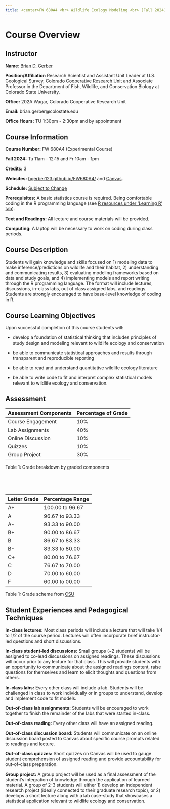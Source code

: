 ```yaml
---
title: <center>FW 680A4 <br> Wildlife Ecology Modeling <br> (Fall 2024)</center>
---
```



# Course Overview

## Instructor

**Name**:  [Brian D. Gerber](https://bgerber123.github.io/)

**Position/Affiliation** Research Scientist and Assistant Unit Leader at U.S. Geological Survey, [Colorado Cooperative Research Unit](https://www1.usgs.gov/coopunits/unit/Colorado) and Associate Professor in the Department of Fish, Wildlife, and Conservation Biology at Colorado State University. 

**Office:**  202A Wagar, Colorado Cooperative Research Unit

**Email:** brian.gerber@colostate.edu

**Office Hours:** TU 1:30pm - 2:30pm and by appointment


## Course Information

**Course Number:** FW 680A4 (Experimental Course)

**Fall 2024:** Tu 11am - 12:15 and Fr 10am - 1pm

**Credits:** 3

**Websites:**  [bgerber123.github.io/FW680A4/](/FW680A4/index.qmd) and [Canvas](https://colostate.instructure.com/).

**Schedule:** [Subject to Change](/FW680A4/schedule.qmd)

**Prerequisites:**  A basic statistics course is required. Being comfortable coding in the R programming language (see [R resources under 'Learning R' tab](index.html)).

**Text and Readings:** All lecture and course materials will be provided. 

**Computing:** A laptop will be necessary to work on coding during class periods.


## Course Description

Students will gain knowledge and skills focused on 1) modeling data to make inference/predictions on wildlife and their habitat, 2) understanding and communicating results, 3) evaluating modeling frameworks based on data and study goals, and 4) implementing models and report writing through the R programming language. The format will include lectures, discussions, in-class labs, out of class assigned labs, and readings. Students are strongly encouraged to have base-level knowledge of coding in R.

## Course Learning Objectives

Upon successful completion of this course students will: 

- develop a foundation of statistical thinking that includes principles of study design and modeling relevant to wildlife ecology and conservation

- be able to communicate statistical approaches and results through transparent and reproducible reporting

- be able to read and understand quantitative wildlife ecology literature

- be able to write code to fit and interpret complex statistical models relevant to wildlife ecology and conservation.  


## Assessment

Assessment Components  | Percentage of Grade
--------------------   | -------------------
Course Engagement      | 10%
Lab Assignments        | 40%
Online Discussion      | 10%
Quizzes                | 10%
Group Project          | 30%
 
Table 1: Grade breakdown by graded components

<br>

<br>


 Letter Grade         | Percentage Range
--------------------  | -------------------
A+                    | 100.00 to 96.67
A                     | 96.67 to 93.33
A-                    | 93.33 to 90.00
B+                    | 90.00 to 86.67
B                     | 86.67 to 83.33
B-                    | 83.33 to 80.00
C+                    | 80.00 to 76.67
C                     | 76.67 to 70.00
D                     | 70.00 to 60.00
F                     | 60.00 to 00.00

Table 1: Grade scheme from [CSU](https://canvas.colostate.edu/grading-schemes/)


## Student Experiences and Pedagogical Techniques

**In-class lectures:** Most class periods will include a lecture that will take 1/4 to 1/2 of the course period. Lectures will often incorporate brief instructor-led questions and short discussions.

**In-class student-led discussions:** Small groups (~2 students) will be assigned to co-lead discussions on assigned readings. These discussions will occur prior to any lecture for that class. This will provide students with an opportunity to communicate about the assigned readings content, raise questions for themselves and learn to elicit thoughts and questions from others. 

**In-class labs:** Every other class will include a lab. Students will be challenged in class to work individually or in groups to understand, develop and implement code to fit models.

**Out-of-class lab assignments:** Students will be encouraged to work together to finish the remainder of the labs that were started in-class. 

**Out-of-class reading:** Every other class will have an assigned reading. 

**Out-of-class discussion board:** Students will communicate on an online discussion board posted to Canvas about specific course prompts related to readings and lecture. 

**Out-of-class quizzes:** Short quizzes on Canvas will be used to gauge student comprehension of assigned reading and provide accountability for out-of-class preparation. 

**Group project:** A group project will be used as a final assessment of the student's integration of knowledge through the application of learned material. A group of 2-3 students will either 1) develop an independent research project (ideally connected to their graduate research topic), or 2) develops a short lecture along with a lab case-study that showcases a statistical application relevant to wildlife ecology and conservation.

